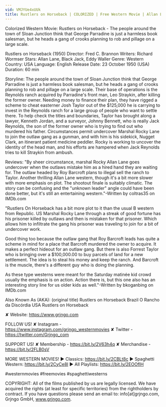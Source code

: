 ```yaml
---
vid: VMJYUe4xUUk
title: Rustlers on Horseback | COLORIZED | Free Western Movie | Allan Lane
---
```


Colorized Western Movie: Rustlers on Horseback - The people around the town of Sloan Junction think that George Parradine is just a harmless book salesman, but he heads a gang of crooks planning to rob and pillage on a large scale. 

Rustlers on Horseback (1950)
Director: Fred C. Brannon
Writers: Richard Wormser
Stars: Allan Lane, Black Jack, Eddy Waller
Genre: Western
Country: USA
Language: English
Release Date: 23 October 1950 (USA)
Duration: 60 min

Storyline:
The people around the town of Sloan Junction think that George Parradine is just a harmless book salesman, but he heads a gang of crooks planning to rob and pillage on a large scale. Their base of operations is the Reynolds ranch acquired by Parradine's front man, Leo Straykin, after killing the former owner. Needing money to finance their plan, they have rigged a scheme to cheat easterner Josh Taylor out of the $125,000 he is carrying to invest in the Reynolds ranch for a large group of people who want to settle there. To help check the titles and boundaries, Taylor has brought along a lawyer, Kenneth Jordan, and a surveyor, Johnny Bennett, who is really Jack Reynolds, the son of the former owner who is trying to find out who murdered his father. Circumstances permit undercover Marshal Rocky Lane to join the outlaw gang as a gunman, and with him is his sidekick, Nugget Clark, an itinerant patient medicine peddler. Rocky is working to uncover the identity of the head man, and his efforts are hampered when Jack Reynolds tries to kill Straykin from ambush.

Reviews:
"By sheer circumstance, marshal Rocky Allan Lane goes undercover when the outlaws mistake him as a hired hand they are waiting for. The outlaw headed by Roy Barcroft plans to illegal sell the ranch to Taylor. Another thrilling Allan Lane western, though it's a bit more slower with more emphasis on plot. The shootout finale is suitably climatic. The story can be confusing and the "unknown leader" angle could have been done better, but it's still an entertaining western."-Written by coltras35 on IMDb.com

"Rustlers On Horseback has a bit more plot to it than the usual B western from Republic. US Marshal Rocky Lane through a streak of good fortune has his prisoner killed by outlaws and then is mistaken for that prisoner. Which allows him to infiltrate the gang his prisoner was traveling to join for a bit of undercover work.

Good thing too because the outlaw gang that Roy Barcroft leads has quite a scheme in mind for a place that Barcroft murdered the owner to acquire. It makes a perfect hideout for an outlaw gang. But there is also Forrest Taylor who is bringing over a $100,000.00 to buy parcels of land for a new settlement. The idea is to steal his money and keep the ranch. And Barcroft is the muscle, there's a different guy who is doing the planning.

As these type westerns were meant for the Saturday matinée kid crowd usually the emphasis is on action. Action there is, but this one also has an interesting story line for us older kids as well."-Written by bkoganbing on IMDb.com

Also Known As (AKA):
(original title) Rustlers on Horseback
Brazil O Rancho da Discórdia
USA Rustlers on Horseback

✘ Website: https://www.grjngo.com

FOLLOW US!
✘ Instagram - https://www.instagram.com/grjngo_westernmovies
✘ Twitter - https://twitter.com/Grjngo_com

SUPPORT US!
✘ Membership - https://bit.ly/2V63h4q
✘ Merchandise - https://bit.ly/2FLB0sV

MORE WESTERN MOVIES! 
► Classics: https://bit.ly/2CBLt8c 
► Spaghetti Western: https://bit.ly/2CyCe8I 
► All Playlists: https://bit.ly/2EOOfIH 

#westernmovies #freemovies #spaghettiwesterns

COPYRIGHT: All of the films published by us are legally licensed. We have acquired the rights (at least for specific territories) from the rightholders by contract. If you have questions please send an email to: info[at]grjngo.com, Grjngo GmbH, www.grjngo.com.